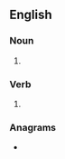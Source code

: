 {{also|BLOBs}}
==English==

===Noun===
{{head|en|noun form}}

# {{plural of|en|blob}}

===Verb===
{{head|en|verb form}}

# {{en-third-person singular of|blob}}

===Anagrams===
* {{anagrams|en|a=bblos|Lobbs}}